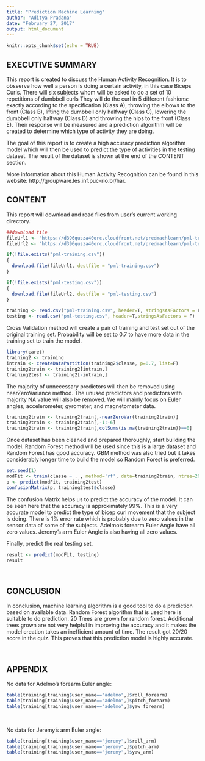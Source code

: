 ---
title: "Prediction Machine Learning"
author: "Aditya Pradana"
date: "February 27, 2017"
output: html_document
---

```{r setup, include=FALSE}
knitr::opts_chunk$set(echo = TRUE)
```

## EXECUTIVE SUMMARY

This report is created to discuss the Human Activity Recognition. It is to obsserve how well a person is doing a certain activity, in this case Biceps Curls. There will six subjects whom will be asked to do a set of 10 repetitions of dumbbell curls They will do the curl in 5 different fashions: exactly according to the specification (Class A), throwing the elbows to the front (Class B), lifting the dumbbell only halfway (Class C), lowering the dumbbell only halfway (Class D) and throwing the hips to the front (Class E). Their response will be measured and a prediction algorithm will be created to determine which type of activity they are doing.

The goal of this report is to create a high accuracy prediction algorithm model which will then be used to predict the type of activities in the testing dataset. The result of the dataset is shown at the end of the CONTENT section.

More information about this Human Activity Recognition can be found in this website: http://groupware.les.inf.puc-rio.br/har.


## CONTENT

This report will download and read files from user's current working directory.

```{r download}
##download file
fileUrl1 <- "https://d396qusza40orc.cloudfront.net/predmachlearn/pml-training.csv"
fileUrl2 <- "https://d396qusza40orc.cloudfront.net/predmachlearn/pml-testing.csv"

if(!file.exists("pml-training.csv"))
{
  download.file(fileUrl1, destfile = "pml-training.csv") 
}

if(!file.exists("pml-testing.csv"))
{
  download.file(fileUrl2, destfile = "pml-testing.csv")
}

```

```{r readFile}
training <- read.csv("pml-training.csv", header=T, stringsAsFactors = F)
testing <- read.csv("pml-testing.csv", header=T,stringsAsFactors = F)


```
  
Cross Validation method will create a pair of training and test set out of the original training set. Probability will be set to 0.7 to have more data in the training set to train the model.

```{r crossVal, message=FALSE}
library(caret)
training2 <- training
intrain <- createDataPartition(training2$classe, p=0.7, list=F)
training2train <- training2[intrain,]
training2test <- training2[-intrain,]
```
  
The majority of unnecessary predictors will then be removed using nearZeroVariance method. The unused predictors and predictors with majority NA value will also be removed. We will mainly focus on Euler angles, accelerometer, gyrometer, and magnetometer data.

```{r cleanDataset}
training2train <- training2train[,-nearZeroVar(training2train)]
training2train <- training2train[,-1:-6]
training2train <- training2train[,colSums(is.na(training2train))==0]

```
  

Once dataset has been cleaned and prepared thoroughly, start building the model. Random Forest method will be used since this is a large dataset and Random Forest has good accuracy. GBM method was also tried but it takes considerably longer time to build the model so Random Forest is preferred.

```{r createModel, cache=TRUE}
set.seed(1)
modFit <- train(classe ~ . , method='rf', data=training2train, ntree=20)
p <- predict(modFit, training2test)
confusionMatrix(p, training2test$classe)

```
  
The confusion Matrix helps us to predict the accuracy of the model. It can be seen here that the accuracy is approximately 99%. This is a very accurate model to predict the type of bicep curl movement that the subject is doing. There is 1% error rate which is probably due to zero values in the sensor data of some of the subjects. Adelmo's forearm Euler Angle have all zero values. Jeremy's arm Euler Angle is also having all zero values.

Finally, predict the real testing set.
```{r predict}
result <- predict(modFit, testing)
result


```
  
  
<br>

## CONCLUSION

In conclusion, machine learning algorithm is a good tool to do a prediction based on available data. Random Forest algorithm that is used here is suitable to do prediction. 20 Trees are grown for random forest. Additional trees grown are not very helpful in improving the accuracy and it makes the model creation takes an inefficient amount of time. The result got 20/20 score in the quiz. This proves that this prediction model is highly accurate.

  
<br>

## APPENDIX

No data for Adelmo's forearm Euler angle:
```{r adelmo}
table(training[training$user_name=="adelmo",]$roll_forearm)
table(training[training$user_name=="adelmo",]$pitch_forearm)
table(training[training$user_name=="adelmo",]$yaw_forearm)
```

<br>

No data for Jeremy's arm Euler angle:
```{r jeremy}
table(training[training$user_name=="jeremy",]$roll_arm)
table(training[training$user_name=="jeremy",]$pitch_arm)
table(training[training$user_name=="jeremy",]$yaw_arm)
```

